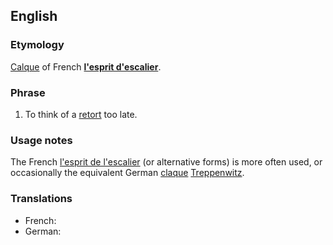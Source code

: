==English==

===Etymology===
[[Calque]] of French '''[[l'esprit d'escalier]]'''.

===Phrase===
{{infl|en|Idiom|head=[[staircase]] [[wit]]}}

# {{rare|idiom}} To think of a [[retort]] too late.

===Usage notes===
The French [[l'esprit de l'escalier]] (or alternative forms) is more often used, or occasionally the equivalent German [[claque]] [[Treppenwitz]].

===Translations===
{{trans-top|to think of a retort too late}}
* French: {{t|fr|l'esprit de l'escalier}}
* German: {{t|de|Treppenwitz|m}}
{{trans-bottom}}